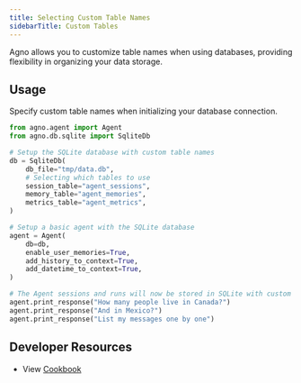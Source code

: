 ```yaml
---
title: Selecting Custom Table Names
sidebarTitle: Custom Tables
---
```


Agno allows you to customize table names when using databases, providing flexibility in organizing your data storage.

## Usage

Specify custom table names when initializing your database connection.

```python selecting_tables.py
from agno.agent import Agent
from agno.db.sqlite import SqliteDb

# Setup the SQLite database with custom table names
db = SqliteDb(
    db_file="tmp/data.db",
    # Selecting which tables to use
    session_table="agent_sessions",
    memory_table="agent_memories",
    metrics_table="agent_metrics",
)

# Setup a basic agent with the SQLite database
agent = Agent(
    db=db,
    enable_user_memories=True,
    add_history_to_context=True,
    add_datetime_to_context=True,
)

# The Agent sessions and runs will now be stored in SQLite with custom table names
agent.print_response("How many people live in Canada?")
agent.print_response("And in Mexico?")
agent.print_response("List my messages one by one")
```


## Developer Resources

- View [Cookbook](https://github.com/agno-agi/agno/tree/main/cookbook/db/examples/selecting_tables.py)